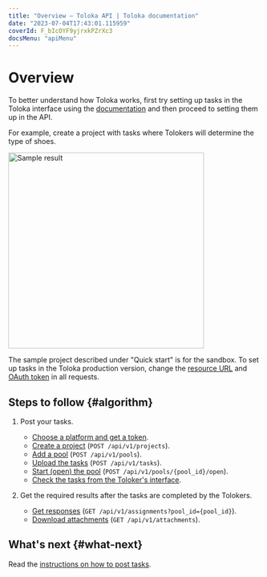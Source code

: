 ```yaml
---
title: "Overview — Toloka API | Toloka documentation"
date: "2023-07-04T17:43:01.115959"
coverId: F_bIcOYF9yjrxkPZrXc3
docsMenu: "apiMenu"
---
```


# Overview

<Note mode="note" title="Note">

To better understand how Toloka works, first try setting up tasks in the Toloka interface using the [documentation](/docs/guide/main-steps) and then proceed to setting them up in the API.

</Note>

For example, create a project with tasks where Tolokers will determine the type of shoes.

<Cut title="Sample result">

<Image width="390px" withBackground imageId="1675427156187" alt="Sample result" />

</Cut>

The sample project described under "Quick start" is for the sandbox. To set up tasks in the Toloka production version, change the [resource URL](https://toloka.ai/docs/api/api-reference/#overview--accessing-the-api) and [OAuth token](https://toloka.ai/docs/api/api-reference/#overview--accessing-the-api) in all requests.

## Steps to follow {#algorithm}

1. Post your tasks.

    - [Choose a platform and get a token](/docs/api/qs-placement#start).
    - [Create a project](/docs/api/qs-placement#project) (`POST /api/v1/projects`).
    - [Add a pool](/docs/api/qs-placement#pool) (`POST /api/v1/pools`).
    - [Upload the tasks](/docs/api/qs-placement#task) (`POST /api/v1/tasks`).
    - [Start (open) the pool](/docs/api/qs-placement#pool-run) (`POST /api/v1/pools/{pool_id}/open`).
    - [Check the tasks from the Toloker's interface](/docs/api/qs-placement#check).

1. Get the required results after the tasks are completed by the Tolokers.

    - [Get responses](/docs/api/qs-results) (`GET /api/v1/assignments?pool_id={pool_id}`).
    - [Download attachments](https://toloka.ai/docs/api/api-reference/#get-/attachments) (`GET /api/v1/attachments`).

## What's next {#what-next}

Read the [instructions on how to post tasks](/docs/api/qs-placement).